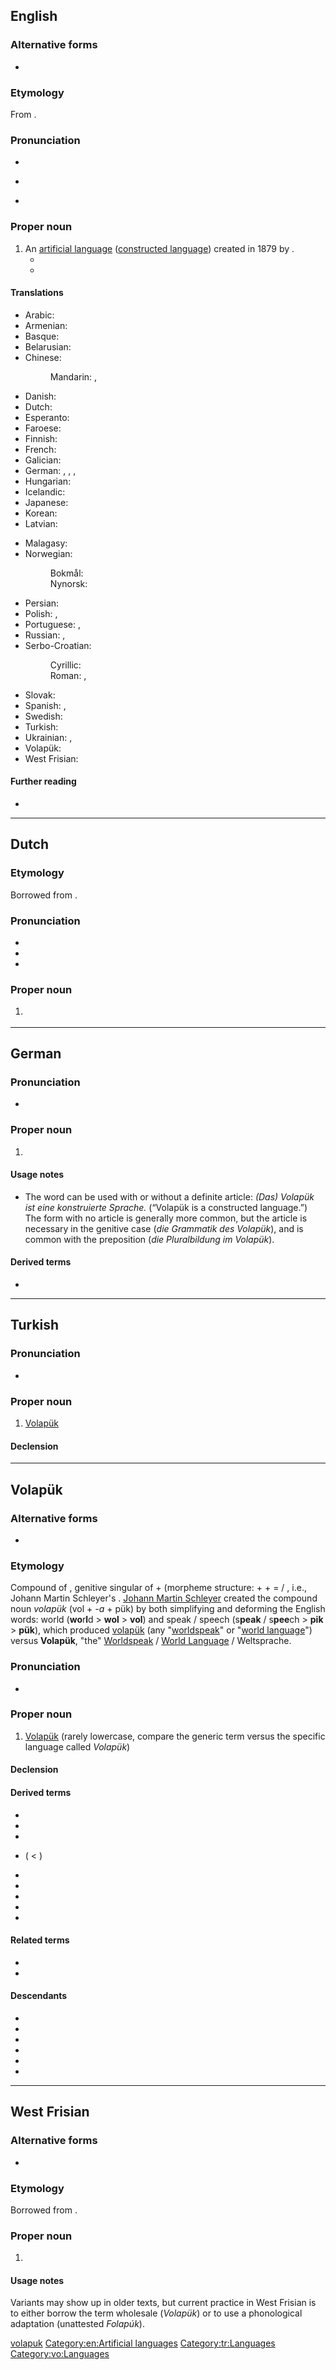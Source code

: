 {{also|volapuk|Volapuk|volapük}}
==English==
{{interwiktionary|code=vo}}
{{wikipedia}}

===Alternative forms===
* {{l|en|Volapuk}}

===Etymology===
From {{etyl|vo|en}} {{m|vo|Volapük}}.

===Pronunciation===
* {{IPA|en|/ˈvɒləˌpʊk/}}
* {{IPA|vo|/volaˈpyk/}} {{q|using the original Volapük pronunciation of the word}}
* {{hyphenation|en|Vo|la|pük}}

===Proper noun===
{{en-proper noun}}

# An [[artificial language]] ([[constructed language]]) created in 1879 by {{w|Johann Martin Schleyer}}.
#* {{quote-journal|en|author=A. F. B. Crofton|date=1897-04|title=The Language of Crime|authorlink=s:Author:A. F. B. Crofton|url=https://en.wikisource.org/wiki/Popular_Science_Monthly/Volume_50/April_1897/The_Language_of_Crime|periodical=[[w:Popular Science Monthly|Popular Science Monthly]]|volume=50|page=834|passage=...some authors have claimed that the slang of the criminal was a kind of international language for thieves, a '''Volapük''' of crime.|issn=0161-7370|oclc=488612811}}
#* {{quote-book|en|year=2004|author=Steven Roger Fischer|title=A history of language|pageurl=http://books.google.com.br/books?id=5i1Ql7QQy0kC&pg=PA209#v=onepage&q&f=false|isbn=9781861890801|page=180|publisher=Reaktion Books|passage=The first practical constructed language was the south-west German Pastor Schleyer's '''Volapük''' from 1879; its complicated grammar and irregular vocabulary made learning difficult, however. The most successful has been Esperanto, devised by the Warsaw ophthalmologist Ludwig Zamenhof in 1887, that today can count some one million speakers.}}

====Translations====
{{trans-top|language}}
* Arabic: {{t|ar|فُولَابُوك|m|tr=fulabūk}}
* Armenian: {{t+|hy|վոլապյուկ|sc=Armn}}
* Basque: {{t+|eu|volapük}}
* Belarusian: {{t+|be|валапю́к|m}}
* Chinese:
*: Mandarin: {{t|cmn|沃拉普克語|sc=Hani}}, {{t|cmn|沃拉普克语|tr=wòlāpǔkèyǔ|sc=Hani}}
* Danish: {{t|da|volapyk|n}}
* Dutch: {{t+|nl|Volapük|n}}
* Esperanto: {{t|eo|volapuko}}
* Faroese: {{t+|fo|volapúkk|n}}
* Finnish: {{t+|fi|volapük}}
* French: {{t+|fr|volapük|m}}
* Galician: {{t+|gl|volapuk|m}}
* German: {{t+|de|Volapük|n}}, {{t|de|Volapükisch|n}}, {{t|de|Volapüksprache|f}}, {{t|de|Volapük-Sprache|f}}
* Hungarian: {{t+|hu|volapük}}
* Icelandic: {{t+|is|vólapuk}}
* Japanese: {{t+|ja|ヴォラピュク|tr=vorapyuku}}
* Korean: {{t+|ko|볼라퓌크}}
* Latvian: {{t|lv|volapiks|m}}
{{trans-mid}}
* Malagasy: {{t+|mg|volapoky}}
* Norwegian:
*: Bokmål: {{t|no|volapyk|m}}
*: Nynorsk: {{t|nn|volapyk|m}}
* Persian: {{t|fa|ولاپوک|tr=volapuk|sc=fa-Arab}}
* Polish: {{t+|pl|volapük|m-in}}, {{t|pl|wolapik|m-in}}
* Portuguese: {{t+|pt|volapuque|m}}, {{t+|pt|volapuk|m}}
* Russian: {{t+|ru|волапю́к|m}}, {{t+|ru|воляпю́к|m}}
* Serbo-Croatian:
*: Cyrillic: {{t|sh|Волапик|m}}
*: Roman: {{t+|sh|Volapük|m}}, {{t|sh|Volapik|m}}
* Slovak: {{t|sk|volapük|m}}
* Spanish: {{t|es|volapük|m}}, {{t+|es|volapuk|m}}
* Swedish: {{t+|sv|volapük}} {{t|sv|volapyk}}
* Turkish: {{t+|tr|Volapük}}
* Ukrainian: {{t+|uk|волапю́к|m}}, {{t|uk|воляпю́к|m}}
* Volapük: {{t+|vo|Volapük}}
* West Frisian: {{t|fy|Volapük|n}}
{{trans-bottom}}

====Further reading====
* {{ISO 639|1code=vo|3code=vol|link=Linguist List}}

[[Category:English terms spelled with Ü|volapuk]]
[[Category:en:Artificial languages]]

----

==Dutch==

===Etymology===
Borrowed from {{bor|nl|vo|Volapük}}.

===Pronunciation===
* {{IPA|nl|/voːlaːˈpyk/}}
* {{rhyme|nl|yk}}
* {{audio|nl|Nl-Volapük.ogg|Audio}}

===Proper noun===
{{nl-proper noun|n}}

# {{l|en|Volapük}} {{q|definite article is often omitted}}

----

==German==

===Pronunciation===
* {{IPA|de|/ˌvoːlaˈpyːk/|/ˌvɔla-/}}

===Proper noun===
{{de-proper noun|n|Volapük|gen2=Volapüks}}

# {{l|en|Volapük}}

====Usage notes====
* The word can be used with or without a definite article: ''(Das) Volapük ist eine konstruierte Sprache.'' (“Volapük is a constructed language.”) The form with no article is generally more common, but the article is necessary in the genitive case (''die Grammatik des Volapük''), and is common with the preposition {{m|de|in}} (''die Pluralbildung im Volapük'').

====Derived terms====
* {{l|de|Volapüklehrer}}

----

==Turkish==

===Pronunciation===
* {{hyphenation|tr|Vo|la|pük}}

===Proper noun===
{{tr-proper noun}}

# {{lb|tr|linguistics}} [[#English|Volapük]]

====Declension====
{{tr-decl-noun-unc
|Volapük
|Volapük'ü
|Volapük'e
|Volapük'te
|Volapük'ten
|Volapük'ün
}}

[[Category:tr:Languages]]

----

==Volapük==

===Alternative forms===
* {{l|vo|Vp}} {{q|abbreviation}}

===Etymology===
Compound of {{l|vo|vola||of the world / world's}}, genitive singular of {{l|vo|vol||[[world]]}} + {{l|vo|pük||language}} (morpheme structure: {{l|vo|vol||world}} + ''{{l|vo|-a||genitive morpheme}}'' + {{l|vo|pük||language}} = {{l|vo|volapük||world language}} / {{l|vo|Volapük||World Language}}, i.e., Johann Martin Schleyer's {{l|de|Weltsprache||World Language / Universal Language}}. [[w:Johann Martin Schleyer|Johann Martin Schleyer]] created the compound noun ''volapük'' (vol + ''-a'' + pük) by both simplifying and deforming the English words: world ('''wo'''r'''l'''d > '''wol''' > '''vol''') and speak / speech (s'''peak''' / s'''pee'''ch > '''pik''' > '''pük'''), which produced {{qualifier|lowercase generic term}} [[volapük]] (any "[[worldspeak]]" or "[[world language]]") versus {{qualifier|uppercase specific term}} '''Volapük''', "the" [[Worldspeak]] / [[World Language]] / Weltsprache.

===Pronunciation===
* {{IPA|vo|/vo.laˈpyk/|[vo.laˈpyk]}}

===Proper noun===
{{head|vo|proper noun}}

# [[#English|Volapük]] (rarely lowercase, compare the generic term {{m|vo|volapük}} versus the specific language called ''Volapük'')

====Declension====
{{vo-decl-noun-np}}

====Derived terms====
* {{l|vo|Volapükagased}}
* {{l|vo|Volapükaklub}}
* {{l|vo|Volapükan}}
* {{l|vo|Volapükatidan}} ( < {{l|vo|Volapükatidel}})
* {{l|vo|Volapükitidan}}
* {{l|vo|Volapükav}}
* {{l|vo|Volapükavan}}
* {{l|vo|Volapükik}}
* {{l|vo|Volapükön}}

====Related terms====
* {{l|vo|volapük}}
* {{l|vo|volapükatidel}}

====Descendants====
* {{desc|da|volapyk|bor=1}}
* {{desc|nl|Volapük|bor=1}}
* {{desc|en|Volapük|bor=1}}
* {{desc|de|Volapük|bor=1}}
* {{desc|tr|Volapük|bor=1}}
* {{desc|fy|Volapük|bor=1}}

[[Category:vo:Languages]]

----

==West Frisian==

===Alternative forms===
* {{l|fy|Volapuk}} {{q|superseded}}

===Etymology===
Borrowed from {{bor|fy|vo|Volapük}}.

===Proper noun===
{{head|fy|proper noun}}

# {{l|en|Volapük}}

====Usage notes====
Variants may show up in older texts, but current practice in West Frisian is to either borrow the term wholesale (''Volapük'') or to use a phonological adaptation (unattested ''Folapúk'').
